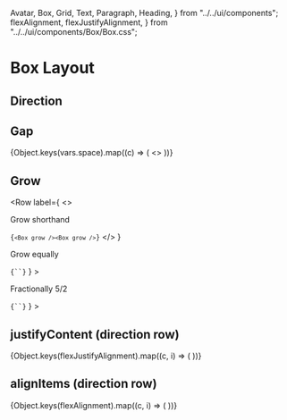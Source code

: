  Avatar,
  Box,
  Grid,
  Text,
  Paragraph,
  Heading,
} from "../../ui/components";
  flexAlignment,
  flexJustifyAlignment,
} from "../../ui/components/Box/Box.css";

<Meta title="Style Guide/Layout" />

# Box Layout

## Direction

<Row label="Column (default)">
  <Box border="regular" padding="md" gap="md" direction="column">
    <Square />
    <Square />
    <Square />
  </Box>
</Row>

<Row label="Row">
  <Box border padding="md" gap="md" direction="row">
    <Square />
    <Square />
    <Square />
  </Box>
</Row>

## Gap

<Box>
  {Object.keys(vars.space).map((c) => (
    <>
      <Row key={c} label={c}>
        <Box direction="row" border="regular" padding="md" gap={c}>
          <Square />
          <Square />
          <Square />
        </Box>
      </Row>
    </>
  ))}
</Box>

## Grow

<Row
  label={
    <>
      <p>Grow shorthand</p>
      <code>{`<Box grow /><Box grow />`}</code>
    </>
  }
>
  <Box gap="md">
    <Box direction="row" border="regular">
      <Box padding="md" borderRight="regular" grow></Box>
      <Box padding="md" centerContent={true}></Box>
    </Box>
  </Box>
</Row>
<Row
  label={
    <>
      <p>Grow equally</p>
      <code>{`<Box grow /><Box grow />`}</code>
    </>
  }
>
  <Box gap="md">
    <Box direction="row" border="regular">
      <Box grow padding="md" borderRight="regular"></Box>
      <Box grow padding="md" centerContent={true}></Box>
    </Box>
  </Box>
</Row>
<Row
  label={
    <>
      <p>Fractionally 5/2 </p>
      <code>{`<Box grow="x5" /><Box grow="x2" />`}</code>
    </>
  }
>
  <Box gap="md">
    <Box direction="row" border="regular">
      <Box grow={"x4"} padding="md" borderRight="regular"></Box>
      <Box grow={"x2"} padding="md" centerContent={true}></Box>
    </Box>
  </Box>
</Row>

## justifyContent (direction row)

<Box>
  {Object.keys(flexJustifyAlignment).map((c, i) => (
    <Row key={c} label={c}>
      <Box
        padding="sm"
        gap="sm"
        aspectRatio="3/1"
        direction="row"
        border="regular"
        justifyContent={c}
      >
        <Square />
        <Square />
      </Box>
    </Row>
  ))}
</Box>

## alignItems (direction row)

<Box>
  {Object.keys(flexAlignment).map((c, i) => (
    <Row key={c} label={c}>
      <Box
        padding="sm"
        gap="sm"
        direction="row"
        aspectRatio="3/1"
        border="regular"
        alignItems={c}
      >
        <Square />
        <Square />
      </Box>
    </Row>
  ))}
</Box>
